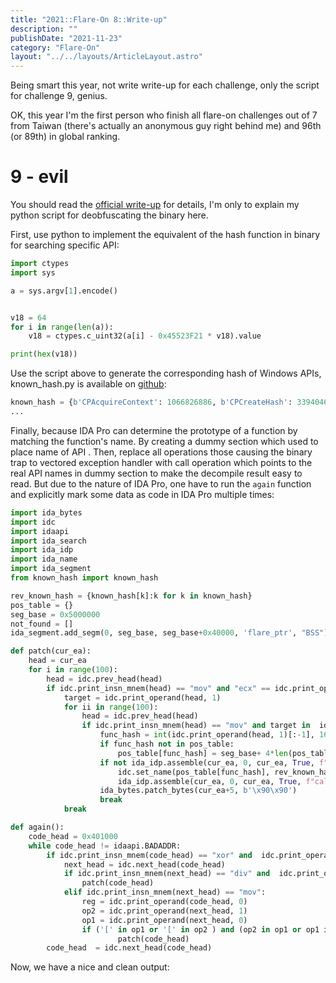 ```yaml
---
title: "2021::Flare-On 8::Write-up"
description: ""
publishDate: "2021-11-23"
category: "Flare-On"
layout: "../../layouts/ArticleLayout.astro"
---
```



Being smart this year, not write write-up for each challenge, only the script for challenge 9, genius.

OK, this year I'm the first person who finish all flare-on challenges out of 7 from Taiwan (there's actually an anonymous guy right behind me) and 96th (or 89th) in global ranking.

# 9 - evil

You should read the [official write-up](https://www.mandiant.com/resources/flare-on-8-challenge-solutions) for details, I'm only to explain my python script for deobfuscating the binary here.

First, use python to implement the equivalent of the hash function in binary for searching specific API:

```python hash.py
import ctypes
import sys

a = sys.argv[1].encode()


v18 = 64
for i in range(len(a)):
    v18 = ctypes.c_uint32(a[i] - 0x45523F21 * v18).value

print(hex(v18))
```

Use the script above to generate the corresponding hash of Windows APIs, known_hash.py is available on [github](https://github.com/terrynini/CTF-writeup/blob/master/Flareon_2021/known_hash.py):

```python known_hash.py
known_hash = {b'CPAcquireContext': 1066826886, b'CPCreateHash': 3394046519, b'CPDecrypt': 3691957472, b'CPDeriveKey': 2034950283, b'CPDestroyHash': 1626920955, b'CPDestroyKey': 347407890, b'CPDuplicateHash': 2349519820, b'CPDuplicateKey': 2086498145, b'CPEncrypt': 2292368120, b'CPExportKey': 803397598, b'CPGenKey': 3709856188, b'CPGenRandom': 87208454, b'CPGetHashParam': 2821118198, b'CPGetKeyParam':
...
```

Finally, because IDA Pro can determine the prototype of a function by matching the function's name. By creating a dummy section which used to place name of API . Then, replace all operations those causing the binary trap to vectored exception handler with call operation which points to the real API names in dummy section to make the decompile result easy to read. But due to the nature of IDA Pro, one have to run the `again` function and explicitly mark some data as code in IDA Pro multiple times:

```python ida_deob.py
import ida_bytes
import idc
import idaapi
import ida_search
import ida_idp
import ida_name
import ida_segment
from known_hash import known_hash

rev_known_hash = {known_hash[k]:k for k in known_hash}
pos_table = {}
seg_base = 0x5000000
not_found = []
ida_segment.add_segm(0, seg_base, seg_base+0x40000, 'flare_ptr', "BSS")

def patch(cur_ea):
    head = cur_ea
    for i in range(100):
        head = idc.prev_head(head)
        if idc.print_insn_mnem(head) == "mov" and "ecx" == idc.print_operand(head, 0):
            target = idc.print_operand(head, 1)
            for ii in range(100):
                head = idc.prev_head(head)
                if idc.print_insn_mnem(head) == "mov" and target in  idc.print_operand(head, 0):
                    func_hash = int(idc.print_operand(head, 1)[:-1], 16)
                    if func_hash not in pos_table:
                        pos_table[func_hash] = seg_base+ 4*len(pos_table)
                    if not ida_idp.assemble(cur_ea, 0, cur_ea, True, f"call {rev_known_hash[func_hash].decode()}"):
                        idc.set_name(pos_table[func_hash], rev_known_hash[func_hash].decode(), ida_name.SN_CHECK)
                        ida_idp.assemble(cur_ea, 0, cur_ea, True, f"call {rev_known_hash[func_hash].decode()}")
                    ida_bytes.patch_bytes(cur_ea+5, b'\x90\x90')
                    break
            break

def again():
    code_head = 0x401000
    while code_head != idaapi.BADADDR:
        if idc.print_insn_mnem(code_head) == "xor" and  idc.print_operand(code_head, 0) ==  idc.print_operand(code_head, 1):
            next_head = idc.next_head(code_head)
            if idc.print_insn_mnem(next_head) == "div" and  idc.print_operand(code_head, 0) ==  idc.print_operand(next_head, 1):
                patch(code_head)
            elif idc.print_insn_mnem(next_head) == "mov":
                reg = idc.print_operand(code_head, 0)
                op2 = idc.print_operand(next_head, 1)
                op1 = idc.print_operand(next_head, 0)
                if ('[' in op1 or '[' in op2 ) and (op2 in op1 or op1 in op2) and (reg in op1 and reg in op2):
                        patch(code_head)
        code_head  = idc.next_head(code_head)
```

Now, we have a nice and clean output:

<Image src="./evil.png" alt="" />